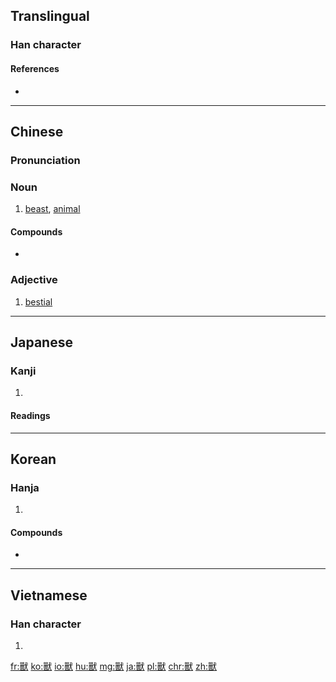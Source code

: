 {{also|獣}}
==Translingual==
{{Han simplified forms|獸|獣|兽}}
{{Han etyl}}

===Han character===
{{Han char|rn=94|rad=犬|as=15|sn=19|four=63634|canj=RRIK,XRRIK|ids=⿰嘼犬}}

====References====
* {{Han ref|kx=0721.030|dkj=20775|dj=1132.190|hdz=21375.050|uh=7378|ud=29560|bh=C37E|bd=50046}}

----

==Chinese==
{{zh-forms|s=兽}}

===Pronunciation===
{{zh-pron
|m=shòu
|c=sau3
|h=pfs=chhu
|mn=siù
|w=2seu
|mc=y
|oc=y
|ma=
|cat=n,a
}}

===Noun===
{{zh-noun}}

# [[beast]], [[animal]]

====Compounds====
{{der-top|Compounds}}
* {{zh-l|獸姦|shòujiān|[[bestiality]] {{gloss|sexual activity}}}}
{{der-bottom}}

===Adjective===
{{zh-adj}}

# [[bestial]]

----

==Japanese==

===Kanji===
{{ja-kanji|grade=|rs=犬15|style=ky|shin=獣}}

# {{defn|lang=ja|sort=犬15}}

====Readings====
{{ja-readings|goon=[[しゅ]] (shu)|kanon=[[しゅう]] (shū)|kanyoon=[[じゅう]] (jū)|kun=[[けもの]] (kemono), [[けだもの]] (kedamono)}}

----

==Korean==

===Hanja===
{{ko-hanja|hangeul=수|eumhun=|mr=su|y=swu}}

# {{defn|lang=ko|sort=犬15}}

====Compounds====
* {{ko-l|수간|[[bestiality]] {{gloss|sexual activity}}|獸姦}}

----

==Vietnamese==

===Han character===
{{vi-hantu|[[thú]]|rs=犬15}}

# {{defn|lang=vi|sort=犬15}}

[[fr:獸]]
[[ko:獸]]
[[io:獸]]
[[hu:獸]]
[[mg:獸]]
[[ja:獸]]
[[pl:獸]]
[[chr:獸]]
[[zh:獸]]